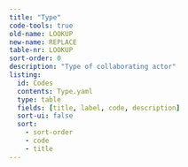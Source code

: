 ```yaml
---
title: "Type"
code-tools: true
old-name: LOOKUP
new-name: REPLACE
table-nr: LOOKUP
sort-order: 0
description: "Type of collaborating actor"
listing:
  id: Codes
  contents: Type.yaml
  type: table
  fields: [title, label, code, description]
  sort-ui: false
  sort:
    - sort-order
    - code
    - title
---
```


:::{ #Codes }
:::
